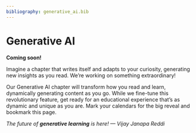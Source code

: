```yaml
---
bibliography: generative_ai.bib
---
```


# Generative AI {#sec-generative_ai}

**Coming soon!**

Imagine a chapter that writes itself and adapts to your curiosity, generating new insights as you read. We're working on something extraordinary!

Our Generative AI chapter will transform how you read and learn, dynamically generating content as you go. While we fine-tune this revolutionary feature, get ready for an educational experience that's as dynamic and unique as you are. Mark your calendars for the big reveal and bookmark this page.

_The future of **generative learning** is here! — Vijay Janapa Reddi_

<!--
::: {.callout-tip}

## Learning Objectives

* *Coming soon.*
:::
-->
